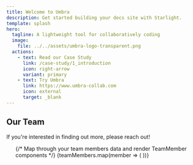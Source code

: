 ```yaml
---
title: Welcome to Umbra
description: Get started building your docs site with Starlight.
template: splash
hero:
  tagline: A lightweight tool for collaboratively coding
  image:
    file: ../../assets/umbra-logo-transparent.png
  actions:
    - text: Read our Case Study
      link: /case-study/1_introduction
      icon: right-arrow
      variant: primary
    - text: Try Umbra
      link: https://www.umbra-collab.com
      icon: external
      target: _blank
---
```



<ViewTransitions />

## Our Team

If you're interested in finding out more, please reach out!

<ul class="flex flex-wrap justify-center gap-4 p-8">
		{/* Map through your team members data and render TeamMember components */}
		{teamMembers.map(member => (
			<TeamMember {...member} />
		))}
</ul>